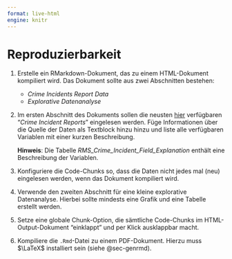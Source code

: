 ```yaml
---
format: live-html
engine: knitr
---
```


# Reproduzierbarkeit {.unnumbered}

1. Erstelle ein RMarkdown-Dokument, das zu einem HTML-Dokument kompiliert wird. Das Dokument sollte aus zwei Abschnitten bestehen:
  
    - *Crime Incidents Report Data*
    - *Explorative Datenanalyse*
  
2. Im ersten Abschnitt des Dokuments sollen die neusten [hier](https://data.boston.gov/dataset/crime-incident-reports-august-2015-to-date-source-new-system) verfügbaren "*Crime Incident Reports*" eingelesen werden. Füge Informationen über die Quelle der Daten als Textblock hinzu hinzu und liste alle verfügbaren Variablen mit einer kurzen Beschreibung.

    **Hinweis**: Die Tabelle *RMS_Crime_Incident_Field_Explanation* enthält eine Beschreibung der Variablen.

3. Konfiguriere die Code-Chunks so, dass die Daten nicht jedes mal (neu) eingelesen werden, wenn das Dokument kompiliert wird.

4. Verwende den zweiten Abschnitt für eine kleine explorative Datenanalyse. Hierbei sollte mindests eine Grafik und eine Tabelle erstellt werden.

5. Setze eine globale Chunk-Option, die sämtliche Code-Chunks im HTML-Output-Dokument "einklappt" und per Klick ausklappbar macht.

6. Kompiliere die `.Rmd`-Datei zu einem PDF-Dokument. Hierzu muss $\LaTeX$ installiert sein (siehe @sec-genrmd).